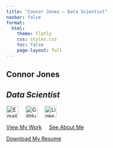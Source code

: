 ```yaml
---
title: "Connor Jones – Data Scientist"
navbar: false
format:
  html:
    theme: flatly
    css: styles.css
    toc: false
    page-layout: full
---
```


<style>
  .quarto-title-banner, #title-block-header {
    display: none !important;
  }
</style>

<div id="particles-js"></div>
<script src="/js/particles.min.js"></script>
<script>
  particlesJS.load('particles-js', '/js/particles-config.json');
</script>

::: {.hero-container}
# **Connor Jones**  
## *Data Scientist*  
<p class="hero-subtext"> </p>

::: {.social-icons}
[![Email](icons/email.svg){width=32px}](mailto:cjmijones@gmail.com) &nbsp;&nbsp;&nbsp; [![GitHub](icons/github.svg){width=32px}](https://github.com/cjmijones) &nbsp;&nbsp;&nbsp; [![LinkedIn](icons/linkedin.svg){width=32px}](https://linkedin.com/in/cjmijones) 
:::
  <p>
    [View My Work](projects.qmd){.cta-button} &nbsp;&nbsp;&nbsp; [See About Me](about.qmd){.cta-button}
  </p>  
  <p>
    [Download My Resume](resume.qmd){.cta-button}
  </p>

</div>
:::
